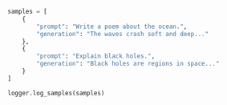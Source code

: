 ```python Python
samples = [
    {
        "prompt": "Write a poem about the ocean.",
        "generation": "The waves crash soft and deep..."
    },
    {
        "prompt": "Explain black holes.",
        "generation": "Black holes are regions in space..."
    }
]

logger.log_samples(samples)
```